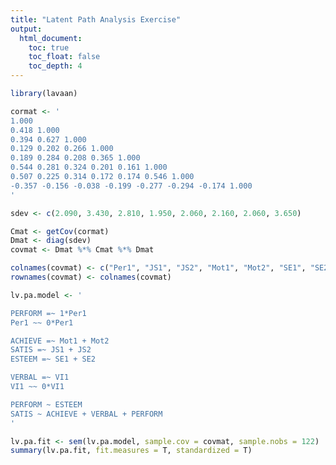 ```yaml
---
title: "Latent Path Analysis Exercise"
output:
  html_document:
    toc: true
    toc_float: false
    toc_depth: 4
---
```


```r
library(lavaan)

cormat <- '
1.000       
0.418 1.000      
0.394 0.627 1.000     
0.129 0.202 0.266 1.000    
0.189 0.284 0.208 0.365 1.000   
0.544 0.281 0.324 0.201 0.161 1.000  
0.507 0.225 0.314 0.172 0.174 0.546 1.000 
-0.357 -0.156 -0.038 -0.199 -0.277 -0.294 -0.174 1.000
'

sdev <- c(2.090, 3.430, 2.810, 1.950, 2.060, 2.160, 2.060, 3.650)

Cmat <- getCov(cormat)
Dmat <- diag(sdev)
covmat <- Dmat %*% Cmat %*% Dmat

colnames(covmat) <- c("Per1", "JS1", "JS2", "Mot1", "Mot2", "SE1", "SE2", "VI1")
rownames(covmat) <- colnames(covmat)

lv.pa.model <- '

PERFORM =~ 1*Per1
Per1 ~~ 0*Per1

ACHIEVE =~ Mot1 + Mot2
SATIS =~ JS1 + JS2
ESTEEM =~ SE1 + SE2

VERBAL =~ VI1
VI1 ~~ 0*VI1

PERFORM ~ ESTEEM
SATIS ~ ACHIEVE + VERBAL + PERFORM
'

lv.pa.fit <- sem(lv.pa.model, sample.cov = covmat, sample.nobs = 122)
summary(lv.pa.fit, fit.measures = T, standardized = T)

```

